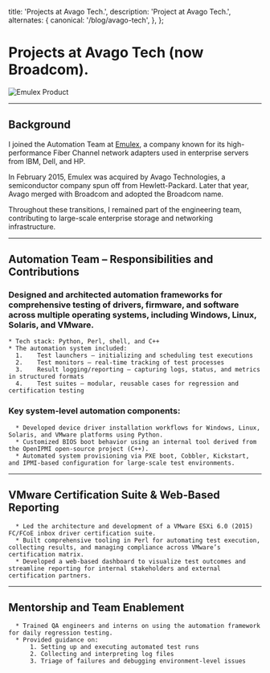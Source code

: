   title: 'Projects at Avago Tech.',
  description:
    'Project at Avago Tech.',
  alternates: {
    canonical: '/blog/avago-tech',
  },
};



# Projects at Avago Tech (now Broadcom).

![Emulex Product](/Emulex-Fibre-Adapters-Cover.jpg "Emulex Secure Fibre Channel Host Bus Adapters Cover")

---

## Background
I joined the Automation Team at [Emulex](https://en.wikipedia.org/wiki/Emulex), a company known for its high-performance Fiber Channel network adapters used in enterprise servers from IBM, Dell, and HP.

In February 2015, Emulex was acquired by Avago Technologies, a semiconductor company spun off from Hewlett-Packard. Later that year, Avago merged with Broadcom and adopted the Broadcom name.

Throughout these transitions, I remained part of the engineering team, contributing to large-scale enterprise storage and networking infrastructure.

---

## Automation Team – Responsibilities and Contributions

### Designed and architected automation frameworks for comprehensive testing of drivers, firmware, and software across multiple operating systems, including Windows, Linux, Solaris, and VMware.
	* Tech stack: Python, Perl, shell, and C++
	* The automation system included:
	  1.	Test launchers – initializing and scheduling test executions
	  2.	Test monitors – real-time tracking of test processes
	  3.	Result logging/reporting – capturing logs, status, and metrics in structured formats
	  4.	Test suites – modular, reusable cases for regression and certification testing

### Key system-level automation components:
	  * Developed device driver installation workflows for Windows, Linux, Solaris, and VMware platforms using Python.
	  * Customized BIOS boot behavior using an internal tool derived from the OpenIPMI open-source project (C++).
	  * Automated system provisioning via PXE boot, Cobbler, Kickstart, and IPMI-based configuration for large-scale test environments.
 
---

## VMware Certification Suite & Web-Based Reporting
	  * Led the architecture and development of a VMware ESXi 6.0 (2015) FC/FCoE inbox driver certification suite.
	  * Built comprehensive tooling in Perl for automating test execution, collecting results, and managing compliance across VMware’s certification matrix.
	  * Developed a web-based dashboard to visualize test outcomes and streamline reporting for internal stakeholders and external certification partners.

---
## Mentorship and Team Enablement
	  * Trained QA engineers and interns on using the automation framework for daily regression testing.
	  * Provided guidance on:
		  1. Setting up and executing automated test runs
		  2. Collecting and interpreting log files
		  3. Triage of failures and debugging environment-level issues

